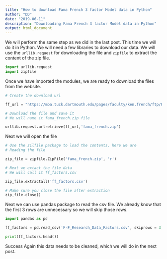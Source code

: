 ```yaml
---
title: "How to download Fama French 3 factor Model data in Python"
author: "DD"
date: "2019-06-11"
description: "Downloading Fama French 3 factor Model data in Python"
output: html_document
---
```


We will perform the same step as we did in the last post. This time we will do it in Python. We will need a few libraries to download our data. We will use the `urllib.request` for downloading the file and `zipfile` to extract the content of the zip file.

```python

import urllib.request
import zipfile

```

Once we have imported the modules, we are ready to download the files from the website.

```python

# Create the download url

ff_url = "https://mba.tuck.dartmouth.edu/pages/faculty/ken.french/ftp/F-F_Research_Data_Factors_CSV.zip"

# Download the file and save it
# We will name it fama_french.zip file

urllib.request.urlretrieve(ff_url,'fama_french.zip')

```

Next we will open the file

```python

# Use the zilfile package to load the contents, here we are
# Reading the file

zip_file = zipfile.ZipFile('fama_french.zip', 'r')

# Next we extact the file data
# We will call it ff_factors.csv

zip_file.extractall('ff_factors.csv')

# Make sure you close the file after extraction
zip_file.close()

```

Next we can use pandas package to read the csv file. We already know that the first 3 rows are unnecessary so we will skip those rows.

```python

import pandas as pd

ff_factors = pd.read_csv('F-F_Research_Data_Factors.csv', skiprows = 3)

print(ff_factors.head())

```

Success Again this data needs to be cleaned, which we will do in the next post. 